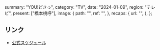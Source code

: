   summary: "YOU!どきっ",
  category: "TV",
  date: "2024-01-09",
  region: "テレビ",
  present: ["橋本桃呼"],
  image: {
    path: "",
    ref: "",
  },
  recaps: {
    url: "",
  },
};

## リンク

- [公式スケジュール](https://takanenonadeshiko.jp/?p=1668)
